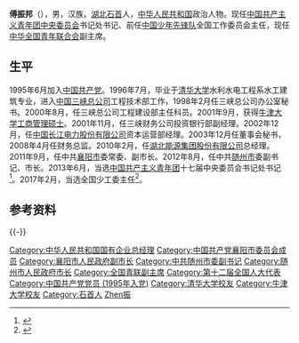 {{Otheruses|other=名为傅振邦的其他人物|傅振邦}}

'''傅振邦'''（{{bd|1975年|11月||catIdx=Fu傅}}），男，汉族，[[湖北省|湖北]][[石首市|石首]]人，[[中华人民共和国|中华人民共和国]]政治人物。现任[[中国共产主义青年团中央委员会|中国共产主义青年团中央委员会]]书记处书记、前任[[中国少年先锋队|中国少年先锋队]]全国工作委员会主任，现任[[中华全国青年联合会|中华全国青年联合会]]副主席。

== 生平 ==
1995年6月加入[[中国共产党|中国共产党]]。1996年7月，毕业于[[清华大学|清华大学]]水利水电工程系水工建筑专业，进入[[中国三峡总公司|中国三峡总公司]]工程技术部工作，1998年2月任三峡总公司办公室秘书。2000年8月，任三峡总公司工程建设部主任科员。2001年9月，获得[[牛津大学|牛津大学]][[工商管理硕士|工商管理硕士]]。2001年11月，任三峡财务公司投资银行部副经理。2002年12月，任[[中国长江电力股份有限公司|中国长江电力股份有限公司]]资本运营部经理。2003年12月任董事会秘书，2008年4月任财务总监。2010年2月，任[[湖北能源集团股份有限公司|湖北能源集团股份有限公司]]总经理。2011年9月，任中共[[襄阳市|襄阳市]]委常委、副市长。2012年8月，任中共[[随州市|随州市]]委副书记、市长。2013年6月，当选[[中国共产主义青年团|中国共产主义青年团]]十七届中央委员会书记处书记<ref>{{cite web|title=新一届团中央领导班子产生 共青团系统高官保持年龄优势|url=http://www.zaobao.com/special/report/politic/cnpol/story20130622-219115|date=2013年6月22日|publisher=联合早报}}</ref>。2017年2月，当选全国少工委主任<ref>{{cite news|title=傅振邦、吕玉刚分别担任全国少工委主任、常务副主任|url=http://www.thepaper.cn/newsDetail_forward_1627945|accessdate=2017-02-27|publisher=澎湃新闻|archivedate=2019-05-14|archiveurl=https://web.archive.org/web/20190514020117/http://www.thepaper.cn/newsDetail_forward_1627945|dead-url=no}}</ref>。

== 参考资料 ==
{{reflist}}

{{-}}
{{团中央书记处书记}}
{{Navboxes 
| title  = 傅振邦在[[中华全国青年联合会|中华全国青年联合会]]的职务
| list1  =
{{中华全国青年联合会第十二届委员会}}
{{中华全国青年联合会第十三届委员会}}
}}

{{Authority control}}
{{DEFAULTSORT:Fu傅}}
[[Category:中华人民共和国国有企业总经理|Category:中华人民共和国国有企业总经理]]
[[Category:中国共产党襄阳市委员会成员|Category:中国共产党襄阳市委员会成员]]
[[Category:襄阳市人民政府副市长|Category:襄阳市人民政府副市长]]
[[Category:中共随州市委副书记|Category:中共随州市委副书记]]
[[Category:随州市人民政府市长|Category:随州市人民政府市长]]
[[Category:全国青联副主席|Category:全国青联副主席]]
[[Category:第十二届全国人大代表|Category:第十二届全国人大代表]]
[[Category:中国共产党党员_(1995年入党)|Category:中国共产党党员 (1995年入党)]]
[[Category:清华大学校友|Category:清华大学校友]]
[[Category:牛津大学校友|Category:牛津大学校友]]
[[Category:石首人|Category:石首人]]
[[Category:傅姓|Zhen振]]